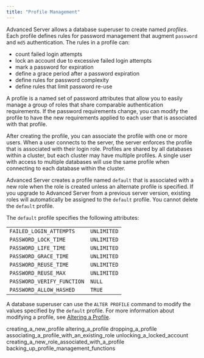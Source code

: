 ```yaml
---
title: "Profile Management"
---
```


<div id="profile_management" class="registered_link"></div>


Advanced Server allows a database superuser to create named *profiles*. Each profile defines rules for password management that augment `password` and `md5` authentication. The rules in a profile can:

  - count failed login attempts
  - lock an account due to excessive failed login attempts
  - mark a password for expiration
  - define a grace period after a password expiration
  - define rules for password complexity
  - define rules that limit password re-use

A profile is a named set of password attributes that allow you to easily manage a group of roles that share comparable authentication requirements. If the password requirements change, you can modify the profile to have the new requirements applied to each user that is associated with that profile.

After creating the profile, you can associate the profile with one or more users. When a user connects to the server, the server enforces the profile that is associated with their login role. Profiles are shared by all databases within a cluster, but each cluster may have multiple profiles. A single user with access to multiple databases will use the same profile when connecting to each database within the cluster.

Advanced Server creates a profile named `default` that is associated with a new role when the role is created unless an alternate profile is specified. If you upgrade to Advanced Server from a previous server version, existing roles will automatically be assigned to the `default` profile. You cannot delete the `default` profile.

The `default` profile specifies the following attributes:

|                            |             |
| -------------------------- | ----------- |
| `FAILED_LOGIN_ATTEMPTS`    | `UNLIMITED` |
| `PASSWORD_LOCK_TIME`       | `UNLIMITED` |
| `PASSWORD_LIFE_TIME`       | `UNLIMITED` |
| `PASSWORD_GRACE_TIME`      | `UNLIMITED` |
| `PASSWORD_REUSE_TIME`      | `UNLIMITED` |
| `PASSWORD_REUSE_MAX`       | `UNLIMITED` |
| `PASSWORD_VERIFY_FUNCTION` | `NULL`      |
| `PASSWORD_ALLOW_HASHED`    | `TRUE`      |

A database superuser can use the `ALTER PROFILE` command to modify the values specified by the `default` profile. For more information about modifying a profile, see [Altering a Profile](04_profile_management/#altering_a_profile).

<div class="toctree" data-maxdepth="3">

creating_a_new_profile altering_a_profile dropping_a_profile associating_a_profile_with_an_existing_role unlocking_a_locked_account creating_a_new_role_associated_with_a_profile backing_up_profile_management_functions

</div>
